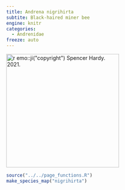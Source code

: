 ```yaml
---
title: Andrena nigrihirta
subtite: Black-haired miner bee
engine: knitr
categories:
  - Andrenidae
freeze: auto
---
```

[![`r emo::ji("copyright")` Spencer Hardy. 2021.](https://inaturalist-open-data.s3.amazonaws.com/photos/128937917/large.jpeg){height=300}](https://www.zoology.ubc.ca/entomology/main/Hymenoptera/Andrenidae/Andrena%20nigrihirta.php)

```r
source("../../page_functions.R")
make_species_map("nigrihirta")
```
